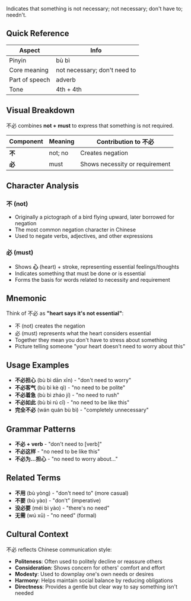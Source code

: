 Indicates that something is not necessary; not necessary; don't have to; needn't.

## Quick Reference

| Aspect         | Info                         |
| -------------- | ---------------------------- |
| Pinyin         | bù bì                        |
| Core meaning   | not necessary; don't need to |
| Part of speech | adverb                       |
| Tone           | 4th + 4th                    |

## Visual Breakdown

不必 combines **not + must** to express that something is not required.

| Component | Meaning | Contribution to 不必           |
| --------- | ------- | ------------------------------ |
| **不**    | not; no | Creates negation               |
| **必**    | must    | Shows necessity or requirement |

## Character Analysis

### 不 (not)

- Originally a pictograph of a bird flying upward, later borrowed for negation
- The most common negation character in Chinese
- Used to negate verbs, adjectives, and other expressions

### 必 (must)

- Shows **心** (heart) + stroke, representing essential feelings/thoughts
- Indicates something that must be done or is essential
- Forms the basis for words related to necessity and requirement

## Mnemonic

Think of 不必 as **"heart says it's not essential"**:

- 不 (not) creates the negation
- 必 (must) represents what the heart considers essential
- Together they mean you don't have to stress about something
- Picture telling someone "your heart doesn't need to worry about this"

## Usage Examples

- **不必担心** (bù bì dān xīn) - "don't need to worry"
- **不必客气** (bù bì kè qì) - "no need to be polite"
- **不必着急** (bù bì zháo jí) - "no need to rush"
- **不必如此** (bù bì rú cǐ) - "no need to be like this"
- **完全不必** (wán quán bù bì) - "completely unnecessary"

## Grammar Patterns

- **不必 + verb** - "don't need to [verb]"
- **不必这样** - "no need to be like this"
- **不必为...担心** - "no need to worry about..."

## Related Terms

- **不用** (bù yòng) - "don't need to" (more casual)
- **不要** (bù yào) - "don't" (imperative)
- **没必要** (méi bì yào) - "there's no need"
- **无需** (wú xū) - "no need" (formal)

## Cultural Context

不必 reflects Chinese communication style:

- **Politeness**: Often used to politely decline or reassure others
- **Consideration**: Shows concern for others' comfort and effort
- **Modesty**: Used to downplay one's own needs or desires
- **Harmony**: Helps maintain social balance by reducing obligations
- **Directness**: Provides a gentle but clear way to say something isn't needed
